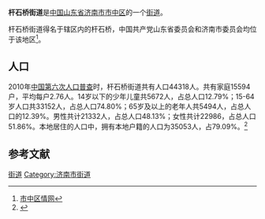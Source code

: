 {{Infobox Settlement
| name = 杆石桥街道
| image_skyline = 
| imagesize = 
| image_caption = 
| image_flag = 
| image_shield = 
| pushpin_map = 
| pushpin_label_position = bottom
| subdivision_type = 国家
| subdivision_name = {{CHN}}
| subdivision_type1 = [[中国行政区划|省]]
| subdivision_name1 = [[山东省|山东省]]
| subdivision_type2 = [[山东省行政区划|市]]
| subdivision_name2 = [[济南市|济南市]]
| subdivision_type3 = [[山东省行政区划|区]]
| subdivision_name3 = [[市中区_(济南市)|市中区]]
| elevation_m = 
| elevation_ft = 
| area_total_km2 = 1.46
| area_footnotes = <ref name="#1">{{Cite web |url=http://www.xzqh.org/quhua/37sd/0103sz.htm |title=行政区划网 |access-date=2009-03-02 |archive-date=2016-03-07 |archive-url=https://web.archive.org/web/20160307171944/http://www.xzqh.org/quhua/37sd/0103sz.htm |dead-url=no }}</ref>
| population_as_of = 2000年
| population_total = 31262
| population_footnotes = <ref name="#1"/>
| population_density_km2 = auto
| timezone = 
| utc_offset = +8
| timezone_DST = 
| utc_offset_DST = 
| latd = 
| latm = 
| lats = 
| latNS = 
| longd = 
| longm = 
| longs = 
| longEW = 
| website = 
| postal_code_type = [[中华人民共和国邮政编码|邮政编码]]
| postal_code = 250001
| blank_name = [[中华人民共和国电话区号|电话区号]]
| blank_info = 0531
| blank1_name = [[中华人民共和国汽车牌号|汽车牌号]]
| blank1_info = 鲁A 
}}
'''杆石桥街道'''是[[中国|中国]][[山东省|山东省]][[济南市|济南市]][[市中区_(济南市)|市中区]]的一个[[街道|街道]]。

杆石桥街道得名于辖区内的杆石桥，中国共产党山东省委员会和济南市委员会均位于该地区<ref>[http://www.szqq.gov.cn/content.asp?typeid=87&newsid=343&pid=1&sortid=32 市中区情网]{{dead link|date=2018年3月 |bot=InternetArchiveBot |fix-attempted=yes }}</ref>。
== 人口 ==

2010年[[中国第六次人口普查|中国第六次人口普查]]时，杆石桥街道共有人口44318人。共有家庭15594户，平均每户2.76人。14岁以下的少年儿童共5672人，占总人口12.79%；15-64岁人口共33152人，占总人口74.80%；65岁及以上的老年人共5494人，占总人口的12.39%。男性共计21332人，占总人口48.13%；女性共计22986，占总人口51.86%。本地居住的人口中，拥有本地户籍的人口为35053人，占79.09%。<ref name="人口普查2010">{{cite web| url =http://www.yearbookchina.com/navipage-n2013030152000017.html| title =《中国2010年人口普查分乡、镇、街道资料》| author =中国国务院人口普查办公室、中国国家统计局人口就业统计司等| year =2010| website =统计年鉴分享平台| page =表15 山东省乡、镇、街道人口| format =收费| access-date =2018-07-19| archive-url =https://web.archive.org/web/20180719084356/http://www.yearbookchina.com/navipage-n2013030152000017.html| archive-date =2018-07-19| dead-url =yes}}</ref>

==参考文献==
<div class="references-small">
<references />
</div>

{{Shandong-stub}}
{{济南市市中区行政区划}}

[[Category:济南市市中区行政区划|街道]]
[[Category:济南市街道|Category:济南市街道]]